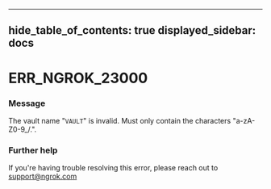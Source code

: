 

---
hide_table_of_contents: true
displayed_sidebar: docs
---


# ERR_NGROK_23000

### Message
The vault name "`VAULT`" is invalid. Must only contain the characters "a-zA-Z0-9_/.".

<ErrorDetails />



### Further help
If you're having trouble resolving this error, please reach out to [support@ngrok.com](mailto:support@ngrok.com?subject=Help%20with%20ERR_NGROK_23000)

